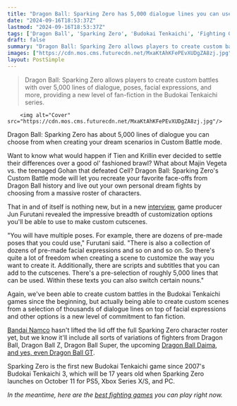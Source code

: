 ```yaml
---
title: "Dragon Ball: Sparking Zero has 5,000 dialogue lines you can use to live out your wildest fan fiction ideas in Custom Battle"
date: "2024-09-16T18:53:37Z"
lastmod: "2024-09-16T18:53:37Z"
tags: ['Dragon Ball', 'Sparking Zero', 'Budokai Tenkaichi', 'Fighting Game', 'PS5', 'Xbox Series X/S', 'PC']
draft: false
summary: "Dragon Ball: Sparking Zero allows players to create custom battles with over 5,000 lines of dialogue, poses, facial expressions, and more, providing a new level of fan-fiction in the Budokai Tenkaichi series."
images: ["https://cdn.mos.cms.futurecdn.net/MxaKtAhKFePEvXUDgZA8zj.jpg"]
layout: PostSimple
---
```

> Dragon Ball: Sparking Zero allows players to create custom battles with over 5,000 lines of dialogue, poses, facial expressions, and more, providing a new level of fan-fiction in the Budokai Tenkaichi series.


        <img alt="Cover" src="https://cdn.mos.cms.futurecdn.net/MxaKtAhKFePEvXUDgZA8zj.jpg"/>
        
Dragon Ball: Sparking Zero has about 5,000 lines of dialogue you can choose from when creating your dream scenarios in Custom Battle mode.

Want to know what would happen if Tien and Krillin ever decided to settle their differences over a good ol' fashioned brawl? What about Majin Vegeta vs. the teenaged Gohan that defeated Cell? Dragon Ball: Sparking Zero's Custom Battle mode will let you recreate your favorite face-offs from Dragon Ball history and live out your own personal dream fights by choosing from a massive roster of characters. 

That in and of itself is nothing new, but in a new [interview](https://www.youtube.com/watch?v=3fEBSOSdhew), game producer Jun Furutani revealed the impressive breadth of customization options you'll be able to use to make custom cutscenes. 

"You will have multiple poses. For example, there are dozens of pre-made poses that you could use," Furutani said. "There is also a collection of dozens of pre-made facial expressions and so on and so on. So there's quite a lot of freedom when creating a scene to customize the way you want to create it. Additionally, there are scripts and subtitles that you can add to the cutscenes. There's a pre-selection of roughly 5,000 lines that can be used. Within these texts you can also switch certain nouns." 

Again, we've been able to create custom battles in the Budokai Tenkaichi games since the beginning, but actually being able to create custom scenes from a selection of thousands of dialogue lines on top of facial expressions and other options is a new level of commitment to fan fiction. 

[Bandai Namco](https://www.gamesradar.com/tag/bandai-namco/) hasn't lifted the lid off the full Sparking Zero character roster yet, but we know it'll include all sorts of variations of fighters from Dragon Ball, Dragon Ball Z, Dragon Ball Super, the upcoming [Dragon Ball Daima](https://www.gamesradar.com/entertainment/anime-shows/dragon-ball-daima-release-date-trailer-story-cast-news/), [and yes, even Dragon Ball GT](https://www.gamesradar.com/games/fighting/after-levels-of-cope-rivaling-the-silksong-community-dragon-ball-sparking-zeros-last-minute-reveal-of-gt-characters-has-fans-over-the-moon-im-so-happy-i-was-wrong/). 

Sparking Zero is the first new Budokai Tenkaichi game since 2007's Budokai Tenkaichi 3, which will be 17 years old when Sparking Zero launches on October 11 for PS5, Xbox Series X/S, and PC.

*In the meantime, here are the *[<em>best fighting games</em>](https://www.gamesradar.com/best-fighting-games/)* you can play right now.*
        